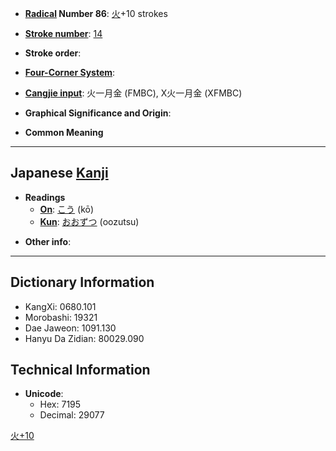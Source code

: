 * '''[[Wiktionary:Chinese radical index| Radical]] Number 86''': [[Wiktionary:Chinese radical index 火|火]]+10 strokes

* '''[[Wiktionary:Chinese total strokes index|Stroke number]]''': [[Wiktionary:Chinese total strokes index 14|14]]

* '''Stroke order''': 

* '''[[Wiktionary:Chinese four corner index|Four-Corner System]]''': 

* '''[[Wiktionary:Chinese Cangjie index|Cangjie input]]''': 火一月金 (FMBC), X火一月金 (XFMBC)

* '''Graphical Significance and Origin''': 

* '''Common Meaning'''

----

== Japanese [[Kanji]] ==

* '''Readings'''
** '''[[On]]''': [[こう]] (kō)
** '''[[Kun]]''': [[おおずつ]] (oozutsu)

* '''Other info''':  

----

== Dictionary Information ==

* KangXi: 0680.101
* Morobashi: 19321
* Dae Jaweon: 1091.130
* Hanyu Da Zidian: 80029.090

== Technical Information ==

* '''Unicode''':
** Hex: 7195
** Decimal: 29077

[[Category:Japanese-only CJKV Characters|火+10]]